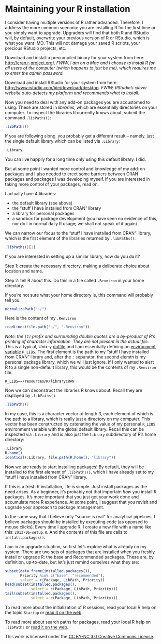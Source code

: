 Maintaining your R installation
========================================================

I consider having multiple versions of R rather advanced. Therefore, I address the more common scenario: you are installing R for the first time or you simply want to upgrade. Upgraders will find that both R and RStudio will, by default, overwrite your previous version of R or RStudio, which is what you want IMO. This will not damage your saved R scripts, your precious RStudio projects, etc.

Download and install a precompiled binary for your system from here: [http://cran.r-project.org/](http://cran.r-project.org/). *FWIW, I am on a Mac and I choose to install R for all users of the computer (which happens to just be me), which requires me to enter the admin password.*

Download and install RStudio for your system from here: [http://www.rstudio.com/ide/download/desktop](http://www.rstudio.com/ide/download/desktop). *FWIW, RStudio's clever website auto-detects my platform and recommends what to install.*

Now you need to deal with any add-on packages you are accustomed to using. These are stored in *libraries*, which are essentially directories on your computer. To inspect the libraries R currently knows about, submit the command `.libPaths()`:

```r
.libPaths()
```

If you are following along, you probably get a different result -- namely, just the single default library which can be listed via `.Library`:

```r
.Library
```

You can live happily for a long time only using this default library. I did.

But at some point I wanted more control and knowledge of my add-on packages and I also needed to erect some barriers between CRAN packages and packages I was developing myself. If you are interested in taking more control of your packages, read on.

I actually have 4 libraries:

  * the default library (see above)
  * the "stuff I have installed from CRAN" library
  * a library for personal packages
  * a sandbox for package development (you have seen no evidence of this, nor do I in normal daily R usage; we shall not speak of it again)
  
We can narrow our focus to the "stuff I have installed from CRAN" library, which is the first element of the libraries returned by `.libPaths()`:

```r
.libPaths()[1]
```

If you are interested in setting up a similar library, how do you do it?

Step 1: create the necessary directory, making a deliberate choice about location and name.

Step 2: tell R about this. Do this in a file called `.Renviron` in your home directory.

If you're not sure what your home directory is, this command will probably tell you:

```r
normalizePath("~/")
```

Here is the content of my `.Renviron`

```r
readLines(file.path("~/", ".Renviron"))
```

*Note: the `[1]` prefix and surrounding double quotes are a by-product of R's printing of character information. They are not present in the actual file.* This is a typical, Unix-y [dotfile](http://en.wikipedia.org/wiki/Dotfile) and I am essentially defining an [environment variable](http://en.wikipedia.org/wiki/Environment_variable) `R_LIBS`. The first element is the path to my "stuff I have installed from CRAN" library and, after the `:` separator, the second elemtn is my personal package library, which we will just ignore. If I only wanted to alert R to a single non-default library, this would be the contents of my `.Renviron` file:

```
R_LIBS=~/resources/R/libraryCRAN
```

Now we can deconstruct the libraries R knows about. Recall they are displayed by `.libPaths()`:

```r
.libPaths()
```

In my case, this is a character vector of length 3, each element of which is the path to a library, which is really just a directory on my computer. This vector has been constructed by catenating the value of my personal `R_LIBS` environment variable with the global default library. Recall this can be inspected via `.Library` and is also just the `library` subdirectory of R's home directory:

```r
.Library
R.home()
identical(.Library, file.path(R.home(), "library"))
```

Now we are ready to start installing packages! By default, they will be installed to the first element of `.libPaths()`, which I have already set to my "stuff I have installed from CRAN" library.

If this is a fresh R installation, life is simple. Just install packages as the need arises. As a beginner, it's probably not that importatn *how* you install R packages. It's more important that you just get your work done and accumulate more R experience. At some point, I suggest that you revisit and upgrade your approach to package management.

In the same way that I believe only "source is real" for analytical pipelines, I believe packages should be installed by executing code (as opposed to mouse clicks). Every time I upgrade R, I create a new file with a name like this: `2013-06-setup.R`. And the contents of this file are calls to `install.packages()`.

I am in an upgrade situation, so first let's explore what is already on my system. There are two sets of packages that are installed when you freshly install or upgrade R: the base and Recommended packages. These are, by definition, up-to-date, but let's just remind ourselves what they are:
```r

subset(data.frame(installed.packages()),
       Priority %in% c("base", "recommended"),
       select = c(Package, LibPath, Priority))
head(subset(installed.packages(),
            select = c(Package, LibPath, Priority)))
tail(subset(installed.packages(),
            select = c(Package, LibPath, Priority)))
```



To read more about the initialization of R sessions, read your local R help on the topic `Startup` or [read it on the web](http://stat.ethz.ch/R-manual/R-patched/library/base/html/Startup.html).

To read more about search paths for packages, read your local R help on `.libPaths` or [read it on the web](http://stat.ethz.ch/R-manual/R-devel/library/base/html/libPaths.html).
<div class="footer">
This work is licensed under the  <a href="http://creativecommons.org/licenses/by-nc/3.0/">CC BY-NC 3.0 Creative Commons License</a>.
</div>